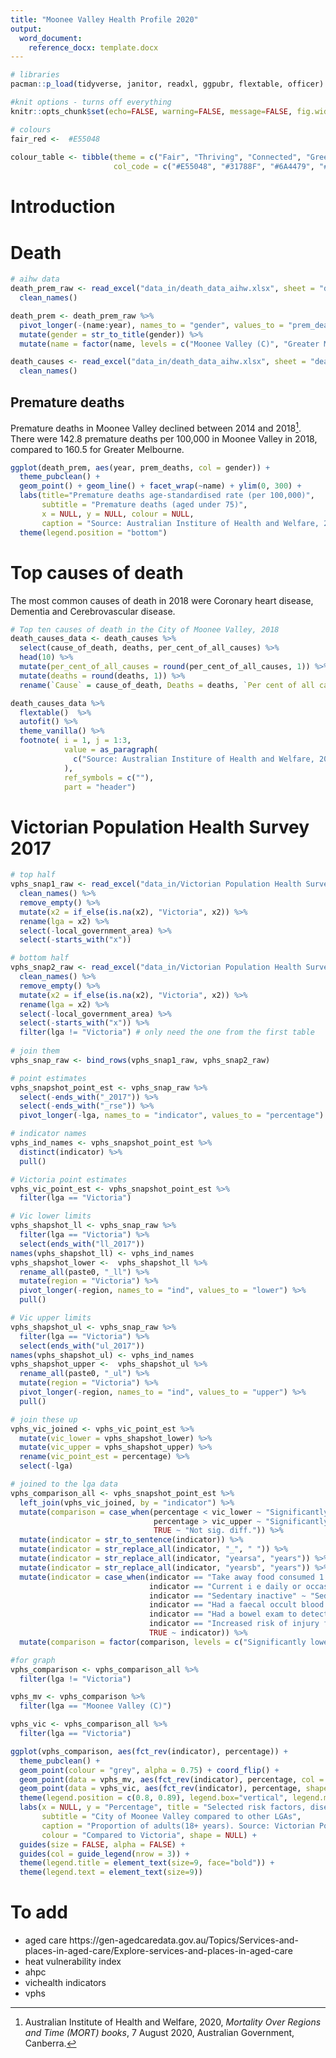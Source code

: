 ```yaml
---
title: "Moonee Valley Health Profile 2020"
output:
  word_document:
    reference_docx: template.docx
---
```


```r
# libraries
pacman::p_load(tidyverse, janitor, readxl, ggpubr, flextable, officer)

#knit options - turns off everything
knitr::opts_chunk$set(echo=FALSE, warning=FALSE, message=FALSE, fig.width = 7)

# colours
fair_red <-  #E55048
  
colour_table <- tibble(theme = c("Fair", "Thriving", "Connected", "Green", "Beautiful"),
                       col_code = c("#E55048", "#31788F", "#6A4479", "#4EA546", "#E3A51E"))
```


# Introduction

# Death

```r
# aihw data
death_prem_raw <- read_excel("data_in/death_data_aihw.xlsx", sheet = "deaths_cleaner", range = "A5:E15") %>% 
  clean_names()

death_prem <- death_prem_raw %>% 
  pivot_longer(-(name:year), names_to = "gender", values_to = "prem_deaths") %>% 
  mutate(gender = str_to_title(gender)) %>% 
  mutate(name = factor(name, levels = c("Moonee Valley (C)", "Greater Melbourne")))

death_causes <- read_excel("data_in/death_data_aihw.xlsx", sheet = "deaths_cleaner", range = "A20:F40") %>% 
  clean_names()

```

## Premature deaths

Premature deaths in Moonee Valley declined between 2014 and 2018^[Australian Institute of Health and Welfare, 2020, *Mortality Over Regions and Time (MORT) books*, 7 August 2020, Australian Government, Canberra.]. There were 142.8 premature deaths per 100,000 in Moonee Valley in 2018, compared to 160.5 for Greater Melbourne.

```r
ggplot(death_prem, aes(year, prem_deaths, col = gender)) +
  theme_pubclean() +
  geom_point() + geom_line() + facet_wrap(~name) + ylim(0, 300) + 
  labs(title="Premature deaths age-standardised rate (per 100,000)",
       subtitle = "Premature deaths (aged under 75)",
       x = NULL, y = NULL, colour = NULL,
       caption = "Source: Australian Institure of Health and Welfare, 2020") +
  theme(legend.position = "bottom")
```
\pagebreak

# Top causes of death

The most common causes of death in 2018 were Coronary heart disease, Dementia and Cerebrovascular disease.

```r
# Top ten causes of death in the City of Moonee Valley, 2018
death_causes_data <- death_causes %>% 
  select(cause_of_death, deaths, per_cent_of_all_causes) %>% 
  head(10) %>% 
  mutate(per_cent_of_all_causes = round(per_cent_of_all_causes, 1)) %>% 
  mutate(deaths = round(deaths, 1)) %>% 
  rename(`Cause` = cause_of_death, Deaths = deaths, `Per cent of all causes` = per_cent_of_all_causes)

death_causes_data %>% 
  flextable()  %>% 
  autofit() %>% 
  theme_vanilla() %>% 
  footnote( i = 1, j = 1:3,
            value = as_paragraph(
              c("Source: Australian Institure of Health and Welfare, 2020")
            ),
            ref_symbols = c(""),
            part = "header")

```

# Victorian Population Health Survey 2017

```r
# top half
vphs_snap1_raw <- read_excel("data_in/Victorian Population Health Survey (VPHS) 2017 Quick statistics for local government areas and time series data.xlsx", sheet = "LGA snapshot", range = "A4:GI52") %>% 
  clean_names() %>% 
  remove_empty() %>% 
  mutate(x2 = if_else(is.na(x2), "Victoria", x2)) %>% 
  rename(lga = x2) %>% 
  select(-local_government_area) %>% 
  select(-starts_with("x"))

# bottom half
vphs_snap2_raw <- read_excel("data_in/Victorian Population Health Survey (VPHS) 2017 Quick statistics for local government areas and time series data.xlsx", sheet = "LGA snapshot", range = "A56:GI89") %>% 
  clean_names() %>% 
  remove_empty() %>% 
  mutate(x2 = if_else(is.na(x2), "Victoria", x2)) %>% 
  rename(lga = x2) %>% 
  select(-local_government_area) %>% 
  select(-starts_with("x")) %>% 
  filter(lga != "Victoria") # only need the one from the first table
  
# join them  
vphs_snap_raw <- bind_rows(vphs_snap1_raw, vphs_snap2_raw)

# point estimates
vphs_snapshot_point_est <- vphs_snap_raw %>% 
  select(-ends_with("_2017")) %>% 
  select(-ends_with("_rse")) %>% 
  pivot_longer(-lga, names_to = "indicator", values_to = "percentage")

# indicator names
vphs_ind_names <- vphs_snapshot_point_est %>% 
  distinct(indicator) %>% 
  pull()

# Victoria point estimates
vphs_vic_point_est <- vphs_snapshot_point_est %>% 
  filter(lga == "Victoria")

# Vic lower limits
vphs_shapshot_ll <- vphs_snap_raw %>% 
  filter(lga == "Victoria") %>% 
  select(ends_with("ll_2017"))
names(vphs_shapshot_ll) <- vphs_ind_names
vphs_shapshot_lower <-  vphs_shapshot_ll %>% 
  rename_all(paste0, "_ll") %>% 
  mutate(region = "Victoria") %>% 
  pivot_longer(-region, names_to = "ind", values_to = "lower") %>% 
  pull()

# Vic upper limits
vphs_shapshot_ul <- vphs_snap_raw %>% 
  filter(lga == "Victoria") %>% 
  select(ends_with("ul_2017"))
names(vphs_shapshot_ul) <- vphs_ind_names
vphs_shapshot_upper <-  vphs_shapshot_ul %>% 
  rename_all(paste0, "_ul") %>% 
  mutate(region = "Victoria") %>% 
  pivot_longer(-region, names_to = "ind", values_to = "upper") %>% 
  pull()

# join these up
vphs_vic_joined <- vphs_vic_point_est %>% 
  mutate(vic_lower = vphs_shapshot_lower) %>% 
  mutate(vic_upper = vphs_shapshot_upper) %>% 
  rename(vic_point_est = percentage) %>% 
  select(-lga)

# joined to the lga data
vphs_comparison_all <- vphs_snapshot_point_est %>% 
  left_join(vphs_vic_joined, by = "indicator") %>% 
  mutate(comparison = case_when(percentage < vic_lower ~ "Significantly lower",
                                percentage > vic_upper ~ "Significantly higher",
                                TRUE ~ "Not sig. diff.")) %>% 
  mutate(indicator = str_to_sentence(indicator)) %>% 
  mutate(indicator = str_replace_all(indicator, "_", " ")) %>% 
  mutate(indicator = str_replace_all(indicator, "yearsa", "years")) %>% 
  mutate(indicator = str_replace_all(indicator, "yearsb", "years")) %>% 
  mutate(indicator = case_when(indicator == "Take away food consumed 1 day week" ~ "Take away food consumed >1 day/week",
                               indicator == "Current i e daily or occasional smoker" ~ "Current (i.e. daily or occasional smoker)",
                               indicator == "Sedentary inactive" ~ "Sedentary (inactive)",
                               indicator == "Had a faecal occult blood test 50 years of age b" ~ "Had a faecal occult blood test 50 years of age",
                               indicator == "Had a bowel exam to detect cancer last 5 years b" ~ "Had a bowel exam to detect cancer last 5 years",
                               indicator == "Increased risk of injury from a single occasion of drinking" ~ "Incr. risk of injury from a single occasion of drinking",
                               TRUE ~ indicator)) %>% 
  mutate(comparison = factor(comparison, levels = c("Significantly lower", "Not sig. diff.", "Significantly higher")))

#for graph
vphs_comparison <- vphs_comparison_all %>% 
  filter(lga != "Victoria") 

vphs_mv <- vphs_comparison %>% 
  filter(lga == "Moonee Valley (C)")

vphs_vic <- vphs_comparison_all %>% 
  filter(lga == "Victoria")
```

```r
ggplot(vphs_comparison, aes(fct_rev(indicator), percentage)) + 
  theme_pubclean() +
  geom_point(colour = "grey", alpha = 0.75) + coord_flip() +
  geom_point(data = vphs_mv, aes(fct_rev(indicator), percentage, col = comparison, alpha = 0.5, size = 0.05)) +
  geom_point(data = vphs_vic, aes(fct_rev(indicator), percentage, shape = lga)) +
  theme(legend.position = c(0.8, 0.89), legend.box="vertical", legend.margin=margin()) + 
  labs(x = NULL, y = "Percentage", title = "Selected risk factors, disease and tests",
       subtitle = "City of Moonee Valley compared to other LGAs",
       caption = "Proportion of adults(18+ years). Source: Victorian Population Health Survey, 2017",
       colour = "Compared to Victoria", shape = NULL) + 
  guides(size = FALSE, alpha = FALSE) + 
  guides(col = guide_legend(nrow = 3)) +
  theme(legend.title = element_text(size=9, face="bold")) +
  theme(legend.text = element_text(size=9))
```



# To add

* aged care https://gen-agedcaredata.gov.au/Topics/Services-and-places-in-aged-care/Explore-services-and-places-in-aged-care
* heat vulnerability index
* ahpc
* vichealth indicators
* vphs


